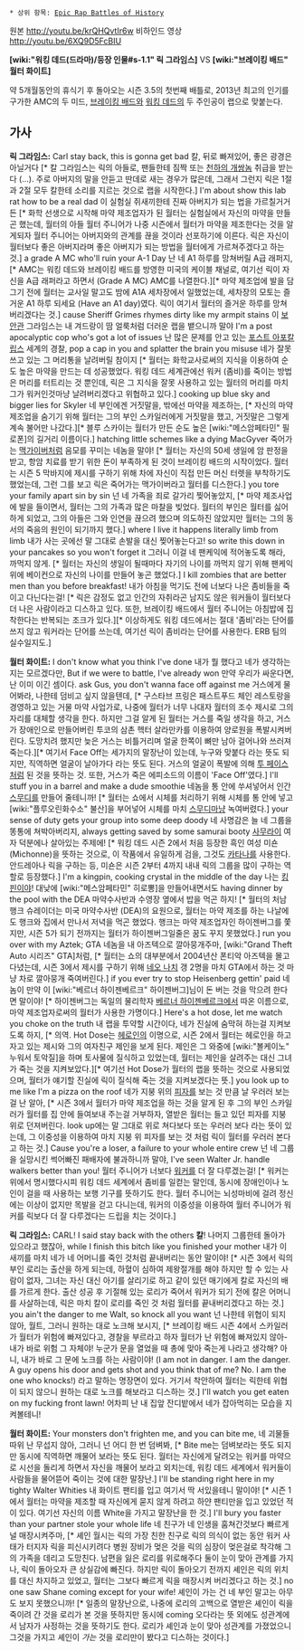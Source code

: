  * 상위 항목: [[Epic Rap Battles of History]]

{{{#!html
<object width="640" height="360"><param name="movie" value="//www.youtube.com/v/krQHQvtIr6w?version=3&amp;hl=ko_KR&amp;rel=0"></param><param name="allowFullScreen" value="true"></param><param name="allowscriptaccess" value="always"></param><embed src="//www.youtube.com/v/krQHQvtIr6w?version=3&amp;hl=ko_KR&amp;rel=0" type="application/x-shockwave-flash" width="640" height="360" allowscriptaccess="always" allowfullscreen="true"></embed></object>
}}}
원본 http://youtu.be/krQHQvtIr6w
비하인드 영상 http://youtu.be/6XQ9D5FcBIU

'''[wiki:"워킹 데드(드라마)/등장 인물#s-1.1" 릭 그라임스]''' VS '''[wiki:"브레이킹 배드" 월터 화이트]'''

약 5개월동안의 휴식기 후 돌아오는 시즌 3.5의 첫번째 배틀로, 2013년 최고의 인기를 구가한 AMC의 두 미드, [[브레이킹 배드]]와 [[워킹 데드(드라마)|워킹 데드]]의 두 주인공이 랩으로 맞붙는다. 

== 가사 ==
'''릭 그라임스:'''
Carl stay back, this is gonna get bad
칼, 뒤로 빠져있어, 좋은 광경은 아닐거다 [* 칼 그라임스는 릭의 아들로, 팬들한테 짐짝 또는 [[천하의 개쌍놈]] 취급을 받는다 (...). 주로 아버지의 말을 안듣고 딴데로 새는 경우가 많은데, 그래서 그런지 릭은 1절과 2절 모두 칼한테 소리를 지르는 것으로 랩을 시작한다.]
I'm about show this lab rat how to be a real dad
이 실험실 쥐새끼한테 진짜 아버지가 되는 법을 가르칠거거든 [* 화학 선생으로 시작해 마약 제조업자가 된 월터는 실험실에서 자신의 마약을 만들곤 했는데, 월터의 아들 월터 주니어가 나중 시즌에서 월터가 마약을 제조한다는 것을 알게되자 월터 주니어는 아버지와의 관계를 끊을 것이라 선포하기에 이른다. 릭은 자신이 월터보다 좋은 아버지라며 좋은 아버지가 되는 방법을 월터에게 가르쳐주겠다고 하는 것.]
a grade A MC who'll ruin your A-1 Day
난 네 A1 하루를 망쳐버릴 A급 래퍼지, [* AMC는 워킹 데드와 브레이킹 배드를 방영한 미국의 케이블 채널로, 여기선 릭이 자신을 A급 래퍼라고 하면서 (Grade A MC) AMC를 나열한다.][* 마약 제조업에 발을 담그기 전에 월터는 교사일 말고도 밤에 A1A 세차장에서 일했었는데, 세차장의 모토는 즐거운 A1 하루 되세요 (Have an A1 day)였다. 릭이 여기서 월터의 즐거운 하루를 망쳐버리겠다는 것.]
cause Sheriff Grimes rhymes dirty like my armpit stains
이 [[보안관]] 그라임스는 내 겨드랑이 땀 얼룩처럼 더러운 랩을 뱉으니까 말야
I'm a post apocalyptic cop who's got a lot of issues
난 많은 문제를 안고 있는 [[포스트 아포칼립스]] 세계의 경찰,
pop a cap in you and splatter the brain you misuse
네가 잘못 쓰고 있는 그 머리통을 날려버릴 참이지 [* 월터는 화학교사로써의 지식을 이용하여 순도 높은 마약을 만드는 데 성공했었다. 워킹 데드 세계관에선 워커 (좀비)를 죽이는 방법은 머리를 터트리는 것 뿐인데, 릭은 그 지식을 잘못 사용하고 있는 월터의 머리를 마치 그가 워커인것마냥 날려버리겠다고 위협하고 있다.]
cooking up blue sky and bigger lies for Skyler
네 부인에겐 거짓말을, 밖에선 마약을 제조하는, [* 자신의 마약 제조업을 숨기기 위해 월터는 그의 부인 스카일러에게 거짓말을 했고, 거짓말은 그렇게 계속 불어만 나갔다.][* 블루 스카이는 월터가 만든 순도 높은 [wiki:"메스암페타민" 필로폰]의 길거리 이름이다.]
hatching little schemes like a dying MacGyver
죽어가는 [[맥가이버]]처럼 음모를 꾸미는 네놈을 말야! [* 월터는 자신의 50세 생일에 암 판정을 받고, 항암 치료를 받기 위한 돈이 부족하게 된 것이 브레이킹 배드의 시작이었다. 월터는 시즌 5 막바지에 제시를 구하기 위해 차에 자신이 직접 만든 머신 터렛을 부착하기도 했었는데, 그런 그를 보고 릭은 죽어가는 맥가이버라고 월터를 디스한다.]
you tore your family apart sin by sin
넌 네 가족을 죄로 갈가리 찢어놓았지, [* 마약 제조사업에 발을 들이면서, 월터는 그의 가족과 많은 마찰을 빚었다. 월터의 부인은 월터를 싫어하게 되었고, 그의 아들은 그와 인연을 끊으려 했으며 의도하진 않았지만 월터는 그의 동서의 죽음의 원인이 되기까지 했다.]
where I live it happens literally limb from limb
내가 사는 곳에선 말 그대로 손발을 대신 찢어놓는다고!
so write this down in your pancakes so you won't forget it
그러니 이걸 네 팬케익에 적어놓도록 해라, 까먹지 않게. [* 월터는 자신의 생일이 될때마다 자기의 나이를 까먹지 않기 위해 팬케익 위에 베이컨으로 자신의 나이를 만들어 놓곤 했었다.]
I kill zombies that are better men than you before breakfast!
내가 아침을 먹기도 전에 너보다 나은 좀비들을 죽이고 다닌다는걸! [* 릭은 감정도 없고 인간의 자취라곤 남지도 않은 워커들이 월터보다 더 나은 사람이라고 디스하고 있다. 또한, 브레이킹 배드에서 월터 주니어는 아침밥에 집착한다는 반복되는 조크가 있다.][* 이상하게도 워킹 데드에서는 절대 '좀비'라는 단어를 쓰지 않고 워커라는 단어를 쓰는데, 여기선 릭이 좀비라는 단어를 사용한다. ERB 팀의 실수일지도.]



'''월터 화이트:'''
I don't know what you think I've done
내가 뭘 했다고 네가 생각하는지는 모르겠다만,
But if we were to battle, I've already won
만약 우리가 싸운다면, 난 이미 이긴 셈이다.
ask Gus, you don't wanna face off against me
거스에게 물어봐라, 나한테 덤비고 싶지 않을텐데, [* 구스타브 프링은 패스트푸드 체인 레스토랑을 경영하고 있는 거물 마약 사업가로, 나중에 월터가 너무 나대자 월터의 조수 제시로 그의 자리를 대체할 생각을 한다. 하지만 그걸 알게 된 월터는 거스를 죽일 생각을 하고, 거스가 장애인으로 만들어버린 투코의 삼촌 헥터 살라만카를 이용하여 양로원을 폭발시켜버린다. 도망치려 했지만 늦은 거스는 비틀거리며 얼굴 한쪽이 뼈만 남아 걸어나와 쓰러져 죽는다.][* 여기서 Face Off는 세가지의 말장난이 있는데, 누구와 맞붙다 라는 뜻도 되지만, 직역하면 얼굴이 날아가다 라는 뜻도 된다. 거스의 얼굴이 폭발에 의해 [[투 페이스]]처럼 된 것을 뜻하는 것. 또한, 거스가 죽은 에피소드의 이름이 'Face Off'였다.] 
I'll stuff you in a barrel and make a dude smoothie
네놈을 통 안에 쑤셔넣어서 인간 [[스무디]]를 만들어 줄테니까! [* 월터는 쇼에서 시체를 처리하기 위해 시체를 통 안에 넣고 [wiki:"플루오린화수소" 불산]을 부어넣어 시체를 마치 [[스무디]]마냥 녹여버렸다.]
your sense of duty gets your group into some deep doody
네 사명감은 늘 네 그룹을 똥통에 쳐박아버리지,
always getting saved by some samurai booty
[[사무라이]] 여자 덕분에나 살아있는 주제에! [* 워킹 데드 시즌 2에서 처음 등장한 흑인 여성 미숀(Michonne)을 뜻하는 것으로, 이 작품에서 유일하게 검을, 그것도 [[카타나]]를 사용한다. 안드레아나 릭을 구하는 등, 미숀은 시즌 2부터 4까지 내내 릭의 그룹을 많이 구하는 역할로 등장했다.]
I'm a kingpin, cooking crystal in the middle of the day
나는 [[킹핀]]이야! 대낮에 [wiki:"메스암페타민" 히로뽕]을 만들어내면서도
having dinner by the pool with the DEA
마약수사반과 수영장 옆에서 밥을 먹곤 하지! [* 월터의 처남 행크 슈레이더는 미국 마약수사반 (DEA)의 요원으로, 월터는 마약 제조를 하는 나날에도 행크와 집에서 만나서 저녁을 먹곤 했었다. 행크는 마약 제조업자인 하이젠버그를 쫓지만, 시즌 5가 되기 전까지는 월터가 하이젠버그일줄은 꿈도 꾸지 못했었다.]
run you over with my Aztek; GTA
네놈을 내 아즈텍으로 깔아뭉개주마, [wiki:"Grand Theft Auto 시리즈" GTA]처럼, [* 월터는 쇼의 대부분에서 2004년산 폰티악 아즈텍을 몰고 다녔는데, 시즌 3에서 제시를 구하기 위해 [[네오 나치]] 갱 2명을 마치 GTA에서 하는 것 마냥 차로 깔아뭉개 죽여버린다.]
if you ever try to stop Heisenberg gettin' paid
네놈이 만약 이 [wiki:"베르너 하이젠베르크" 하이젠버그]님이 돈 버는 것을 막으려 한다면 말이야! [* 하이젠버그는 독일의 물리학자 [[베르너 하이젠베르크]]에서 따온 이름으로, 마약 제조업자로써의 월터가 사용한 가명이다.]
Here's a hot dose, let me watch you choke on the truth
내 랩을 투약할 시간이다, 네가 진실에 숨막혀 하는걸 지켜보도록 하지, [* 의역. Hot Dose는 [[헤로인]]의 이명으로, 시즌 2에서 월터는 헤로인을 하고 자고 있는 제시와 그의 여자친구 제인을 보게 된다. 제인은 그 와중에 [wiki:"볼케이노" 누워서 토악질]을 하며 토사물에 질식하고 있었는데, 월터는 제인을 살려주는 대신 그녀가 죽는 것을 지켜보았다.][* 여기선 Hot Dose가 월터의 랩을 뜻하는 것으로 사용되었으며, 월터가 얘기할 진실에 릭이 질식해 죽는 것을 지켜보겠다는 뜻.]
you look up to me like I'm a pizza on the roof
네가 지붕 위의 [[피자]]를 보는 것 만큼 날 우러러 보는걸 난 알아, [* 시즌 3에서 월터가 마약 제조업을 하는 것을 알게 된 후 그의 부인 스카일러가 월터를 집 안에 들여보내 주는걸 거부하자, 열받은 월터는 들고 있던 피자를 지붕 위로 던져버린다. look up에는 말 그대로 위로 쳐다보다 또는 우러러 보다 라는 뜻이 있는데, 그 이중성을 이용하여 마치 지붕 위 피자를 보는 것 처럼 릭이 월터를 우러러 본다고 하는 것.]
Cause you're a loser, a failure to your whole entire crew
넌 네 그룹을 실망시킨 썩어빠진 패배자에 불과하니까 말야,
I've seen Walter Jr. handle walkers better than you!
월터 주니어가 너보다 [[워커]]를 더 잘 다루겠는걸! [* 워커는 위에서 명시했다시피 워킹 데드 세계에서 좀비를 일컫는 말인데, 동시에 장애인이나 노인이 걸을 때 사용하는 보행 기구를 뜻하기도 한다. 월터 주니어는 뇌성마비에 걸려 정신에는 이상이 없지만 목발을 걷고 다니는데, 워커의 이중성을 이용하여 월터 주니어가 워커를 릭보다 더 잘 다루겠다는 드립을 치는 것이다.]



'''릭 그라임스:'''
CARL! I said stay back with the others
'''칼'''! 나머지 그룹한테 돌아가 있으라고 했잖아,
while I finish this bitch like you finished your mother
내가 이 새끼를 마치 네가 네 어머니를 죽인 것처럼 끝내버리는 동안 말이야! [* 시즌 3에서 릭의 부인 로리는 출산을 하게 되는데, 하혈이 심하여 제왕절개를 해야 하지만 할 수 있는 사람이 없자, 그녀는 자신 대신 아기를 살리기로 하고 같이 있던 매기에게 칼로 자신의 배를 가르게 한다. 출산 성공 후 기절해 있는 로리가 죽어서 워커가 되기 전에 칼은 어머니를 사살하는데, 릭은 마치 칼이 로리를 죽인 것 처럼 월터를 끝내버리겠다고 하는 것.]
you ain't the danger to me Walt, so knock all you want
넌 나한테 위협이 되지 않아, 월트, 그러니 원하는 대로 노크해 보시지, [* 브레이킹 배드 시즌 4에서 스카일러가 월터가 위험에 빠져있다고, 경찰을 부르라고 하자 월터가 난 위험에 빠져있지 않아- 내가 바로 위험 그 자체야! 누군가 문을 열었을 때 총에 맞아 죽는게 나라고 생각해? 아니, 내가 바로 그 문에 노크를 하는 사람이야! (I am not in danger. I am the danger. A guy opens his door and gets shot and you think that of me? No. I am the one who knocks!) 라고 말하는 명장면이 있다. 거기서 착안하여 월터는 릭한테 위협이 되지 않으니 원하는 대로 노크를 해보라고 디스하는 것.]
I'll watch you get eaten on my fucking front lawn!
어차피 난 내 집앞 잔디밭에서 네가 잡아먹히는 모습을 지켜볼테니!



'''월터 화이트:'''
Your monsters don't frighten me, and you can bite me,
네 괴물들 따위 난 무섭지 않아, 그러니 넌 어디 한 번 덤벼봐, [* Bite me는 덤벼보라는 뜻도 되지만 동시에 직역하면 깨물어 보라는 뜻도 된다. 월터는 자신에게 달려오는 워커를 마약으로 시선을 돌리게 하면서 자신을 깨물어 보라고 외치는데, 워킹 데드 세계에서 워커들이 사람들을 물어뜯어 죽이는 것에 대한 말장난.]
I'll be standing right here in my tighty Walter Whities
내 화이트 팬티를 입고 여기서 딱 서있을테니 말이야! [* 시즌 1에서 월터는 마약을 제조할 때 자신에게 묻지 않게 하려고 하얀 팬티만을 입고 있었던 적이 있다. 여기선 자신의 이름 White을 가지고 말장난을 한 것.]
I'll bury you faster than your partner stole your whole life
네 친구가 네 인생을 훔쳐간것보다 빠르게 널 매장시켜주마, [* 셰인 월시는 릭의 가장 친한 친구로 릭의 의식이 없는 동안 워커 사태가 터지자 릭을 피신시키려다 병원 장비가 멎은 것을 릭의 심장이 멎은걸로 착각해 그의 가족을 데리고 도망친다. 남편을 잃은 로리를 위로해주다 둘이 눈이 맞아 관계를 가지나, 릭이 돌아오자 큰 상실감에 빠진다. 하지만 릭이 돌아오기 전까지 셰인은 릭의 위치를 대신 차지하고 있었고, 월터는 그보다 빠르게 릭을 매장시켜 버리겠다고 하는 것.]
no one saw Shane coming except for your wife!
셰인이 가는 건 네 부인 말고는 아무도 보지 못했으니까! [* 일종의 말장난으로, 나중에 로리의 고백으로 열받은 셰인이 릭을 죽이려 간 것을 로리가 본 것을 뜻하지만 동시에 coming 오다라는 뜻 외에도 성관계에서 남자가 사정하는 것을 뜻하기도 한다. 로리가 셰인과 눈이 맞아 성관계를 가졌었으니 그것을 가지고 셰인이 ''가는'' 것을 로리만이 봤다고 디스하는 것이다.]
